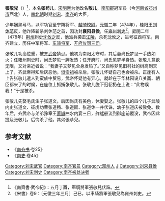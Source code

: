 '''張敬兒'''（{{bd|？||483年|7月10日|}}）<ref>《南齊書·武帝紀》：五月丁酉，車騎將軍張敬兒伏誅。</ref>，本名'''张苟儿'''，[[宋明帝|宋明帝]]为他改名'''敬儿'''，[[南阳郡|南阳郡]]冠军县（今[[河南省|河南省]][[邓州市|邓州市]]西北）人，[[南北朝|南北朝]]时期[[刘宋|刘宋]]、[[南齐|南齐]]的大臣。

少年娴熟弓马，以军功官至宁朔将军、[[越骑校尉|越骑校尉]]。[[元徽_(年号)|元徽]]二年（474年），桂阳王[[刘休范|刘休范]]反，他诈降斩杀刘休范之首，因功封'''襄阳县侯'''，任[[雍州|雍州]][[刺史|刺史]]<ref>《宋書》卷9：〔元徽三年三月〕己巳，以車騎將軍張敬兒為雍州刺史。</ref>。[[昇明|昇明]]二年（478年）[[荆州|荆州]]刺史[[沈攸之|沈攸之]]反，他派兵袭击[[江陵|江陵]]，杀死沈攸之，进号征西将军。南齐建立，历任中军将军、[[车骑将军|车骑将军]]、[[开府仪同三司|开府仪同三司]]。

张敬儿功高位重，被[[齐武帝|齐武帝]]猜忌。他初为南阳太守时，其后妻尚氏梦见一手热如火；任雍州刺史时，尚氏梦见一胛发热；任开府时，尚氏见梦半身热。张敬儿意欲无限，又对亲近者说：“我妻子又梦见全身发热了。”又自称梦见旧村社的树高到天上了，齐武帝得知后厌恶他。[[垣崇祖|垣崇祖]]被杀后，张敬儿怀疑自己也会被杀。正逢有人上告张敬儿遣人到蛮族中贸易，武帝怀疑他有异心，就趁在于华林园设八关斋、朝臣都来了的时候，在座位上抓捕张敬儿。张敬儿脱下冠貂扔在上说：“此物误我！”于是被杀。

张敬儿先娶毛氏生子张道文，后因尚氏有美色，休妻娶之。张敬儿的四个儿子武陵内史张道文、征虏功曹张道畅、张道固、张道休一并伏诛，幼子张道庆被赦免。数年后，齐武帝与弟弟豫章王[[萧嶷|萧嶷]]曲水内宴三日，舴艋船流到御座前覆没，武帝因此提及张敬儿，后悔杀了他。其弟張恭兒。

==参考文献==
*《[[南齐书|南齐书]]·卷25》
*《[[南史|南史]]·卷45》

{{DEFAULTSORT:Z}}
[[Category:刘宋武官|Category:刘宋武官]]
[[Category:南齐官员|Category:南齐官员]]
[[Category:邓州人|Category:邓州人]]
[[Category:张姓|J]]
[[Category:刘宋县侯|Category:刘宋县侯]]
[[Category:刘宋刺史|Category:刘宋刺史]]
[[Category:南齐被处决者|Category:南齐被处决者]]